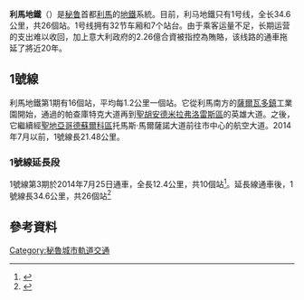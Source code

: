 {{noteTA
|G1=Railway}}
{{Infobox Public transit
|name            = 利馬地鐵<br />{{lang|es|Metro de Lima}}
|image           = Lima Metro logo 2 (full).svg
|imagesize       = 100px
|image2          = Lima Metro Alstom Metropolis 9000.png
|imagesize2      = 300px
|caption2        = 1號線上的[[阿爾斯通|阿爾斯通]]大都會9000型列車
|locale          = {{PER}}[[利馬|利馬]]
|transit_type    = [[地鐵|地鐵]]
|lines           = 1
|stations        = 26
|ridership       = 
|annual_ridership= 
|began_operation = 1990年4月28日（完工）<br />2011年7月11日（啟用）
|operator        = {{link-en|Ferrovías|Ferrovías}}（{{link-en|Emepa集團|Emepa Group}}）
|vehicles        = 
|track_gauge     = [[標準軌|標準軌]]
|el              = N/A
|system_length   = 34.6公里
|map             = [[File:RutaLineaUno.png|Center]]
|map_state       = 
}}
'''利馬地鐵'''（{{lang-es|Metro de Lima}}）是[[秘鲁|秘鲁]]首都[[利馬|利馬]]的[[地鐵|地鐵]]系統。目前，利马地鐵只有1号线，全长34.6公里，共26個站。1号线拥有32节车厢和7个站台。由于乘客运量不足，长期运营的支出难以收回，加上意大利政府的2.26億合資被指控為賄賂，该线路的通車拖延了將近20年。
== 1號線 ==
利馬地鐵第1期有16個站，平均每1.2公里一個站。它從利馬南方的[[薩爾瓦多鎮|薩爾瓦多鎮]]工業園開始，通過{{link-en|瑪利亞-德爾特里溫福鎮|Villa María del Triunfo}}的帕查庫特克大道再到[[聖胡安德米拉弗洛雷斯區|聖胡安德米拉弗洛雷斯區]]的英雄大道。之後，它繼續經[[聖地亞哥德蘇爾科區|聖地亞哥德蘇爾科區]]托馬斯·馬爾薩諾大道前往市中心的航空大道。2014年7月以前，1號線長21.48公里。

=== 1號線延長段 ===
1號線第3期於2014年7月25日通車，全長12.4公里，共10個站<ref>{{cite journal |url=http://www.railwaygazette.com/news/news/cs-america/single-view/view/lima-metro-opens-line-1-extension.html |title=Lima metro opens Line 1 extension |journal=[[Railway_Gazette_International|Railway Gazette International]] |date=July 28, 2014 |accessdate=2014-08-04 |archive-date=2019-07-27 |archive-url=https://web.archive.org/web/20190727212253/https://www.railwaygazette.com/news/news/cs-america/single-view/view/lima-metro-opens-line-1-extension.html |dead-url=no }}</ref>。延長線通車後，1號線長34.6公里{{citation needed|date=August 2014}}，共26個站<ref>{{cite web |url=http://www.lineauno.pe/ |title=Línea 1 |publisher=Metro de Lima |date= |accessdate=2014-08-04 |archive-date=2020-11-29 |archive-url=https://web.archive.org/web/20201129150814/https://www.lineauno.pe/ |dead-url=no }}</ref>
== 參考資料 ==
{{Reflist}}

{{南美洲城市軌道交通系统}}

[[Category:秘魯城市軌道交通|Category:秘魯城市軌道交通]]